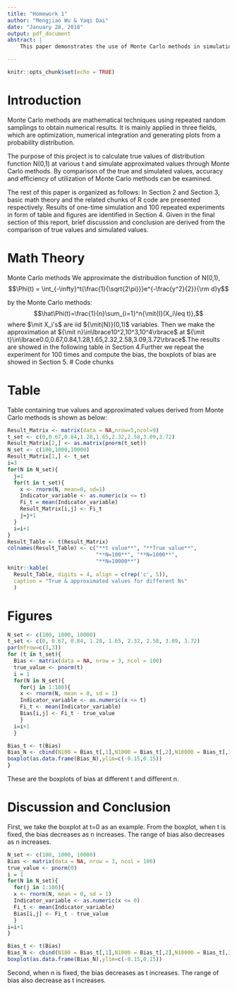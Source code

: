 ```yaml
---
title: "Homework 1"
author: "Mengjiao Wu & Yaqi Dai"
date: "January 28, 2018"
output: pdf_document
abstract: |
    This paper demonstrates the use of Monte Carlo methods in simulation of distribution      function N(0,1) at different t values.

---
```


```r
knitr::opts_chunk$set(echo = TRUE)
```


# Introduction
Monte Carlo methods are mathematical techniques using repeated random samplings to obtain numerical results. It is mainly applied in three fields, which are optimization, numerical integration and generating plots from a probability distribution.

The purpose of this project is to calculate true values of distribution function N(0,1) at various t and simulate approximated values through Monte Carlo methods. By comparison of the true and simulated values, accuracy and efficiency of utilization of Monte Carlo methods can be examined.

The rest of this paper is organized as follows: In Section 2 and Section 3, basic math theory and the related chunks of R code are presented respectively. Results of one-time simulation and 100 repeated experiments in form of table and figures are identified in Section 4. Given in the final section of this report, brief discussion and conclusion are derived from the comparison of true values and simulated values.

# Math Theory
Monte Carlo methods
We approximate the distribudion function of N(0,1),
$$\Phi(t) = \int_{-\infty}^t{\frac{1}{\sqrt{2\pi}}}e^{-\frac{y^2}{2}}{\rm d}y$$

by the Monte Carlo methods:
$$\hat\Phi(t)=\frac{1}{n}\sum_{i=1}^n{\mit{I}(X_i\leq t)},$$
where $\mit X_i's$ are iid ${\mit{N}}(0,1)$ variables. Then we make the approximation at ${\mit n}\in\lbrace10^2,10^3,10^4\rbrace$ at ${\mit t}\in\lbrace0.0,0.67,0.84,1.28,1.65,2.32,2.58,3.09,3.72\rbrace$.The results are showed in the following table in Section 4.Further we repeat the experiment for 100 times and compute the bias, the boxplots of bias are showed in Section 5.
# Code chunks




# Table
Table containing true values and approximated values derived from Monte Carlo methods is shown as below: 
```r
Result_Matrix <- matrix(data = NA,nrow=5,ncol=9)
t_set <- c(0,0.67,0.84,1.28,1.65,2.32,2.58,3.09,3.72)
Result_Matrix[2,] <- as.matrix(pnorm(t_set))
N_set <- c(100,1000,10000)
Result_Matrix[1,] <- t_set
i=3
for(N in N_set){
  j=1
  for(t in t_set){
    x <- rnorm(N, mean=0, sd=1)
    Indicator_variable <- as.numeric(x <= t)
    Fi_t = mean(Indicator_variable)
    Result_Matrix[i,j] <- Fi_t
    j=j+1
  }
  i=i+1
}
Result_Table <- t(Result_Matrix) 
colnames(Result_Table) <- c("**t value**", "**True value**", 
                            "**N=100**", "**N=1000**", 
                            "**N=10000**")
knitr::kable(
  Result_Table, digits = 4, align = c(rep('c', 5)), 
  caption = "True & approximated values for different Ns"
  )
```

# Figures
```r
N_set <- c(100, 1000, 10000)
t_set <- c(0, 0.67, 0.84, 1.28, 1.65, 2.32, 2.58, 3.09, 3.72)
par(mfrow=c(3,3))
for (t in t_set){
  Bias <- matrix(data = NA, nrow = 3, ncol = 100)
  true_value <- pnorm(t)
  i = 1
  for(N in N_set){
    for(j in 1:100){
    x <- rnorm(N, mean = 0, sd = 1)
    Indicator_variable <- as.numeric(x <= t)
    Fi_t <- mean(Indicator_variable)
    Bias[i,j] <- Fi_t - true_value
    }
  i=i+1
  }

Bias_t <- t(Bias)
Bias_N <- cbind(N100 = Bias_t[,1],N1000 = Bias_t[,2],N10000 = Bias_t[,3])
boxplot(as.data.frame(Bias_N),ylim=c(-0.15,0.15))
}


```

These are the boxplots of bias at different t and different n.


# Discussion and Conclusion
First, we take the boxplot at t=0 as an example. From the boxplot, when t is fixed, the bias decreases as n increases. The range of bias also decreases as n increases.
```r
N_set <- c(100, 1000, 10000)
Bias <- matrix(data = NA, nrow = 3, ncol = 100)
true_value <- pnorm(0)
i = 1
for(N in N_set){
  for(j in 1:100){
  x <- rnorm(N, mean = 0, sd = 1)
  Indicator_variable <- as.numeric(x <= 0)
  Fi_t <- mean(Indicator_variable)
  Bias[i,j] <- Fi_t - true_value
  }
i=i+1
}

Bias_t <- t(Bias)
Bias_N <- cbind(N100 = Bias_t[,1],N1000 = Bias_t[,2],N10000 = Bias_t[,3])
boxplot(as.data.frame(Bias_N),ylim=c(-0.15,0.15))
```

Second, when n is fixed, the bias decreases as t increases. The range of bias also decrease as t increases.


